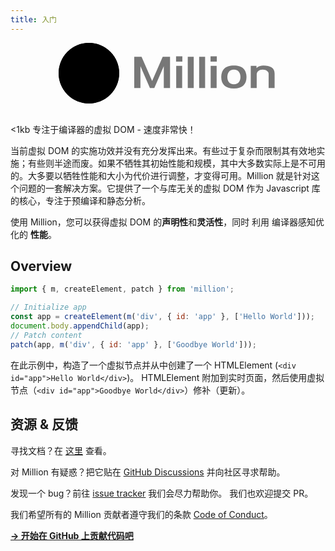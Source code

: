 ```yaml
---
title: 入门
---
```



<center>
  <svg width="350" height="97" viewBox="0 0 484 134" fill="none" xmlns="http://www.w3.org/2000/svg">
    <circle cx="67" cy="67" r="67" fill="black" />
    <circle cx="67" cy="67" r="67" fill="url(#paint0_radial)" fillOpacity="0.5" />
    <path
      fillRule="evenodd"
      clipRule="evenodd"
      d="M42.3728 105.947C46.7894 99.4669 55.7772 95.0309 66.1465 95.0309C76.5158 95.0309 85.5036 99.4669 89.9202 105.947C85.5036 112.426 76.5158 116.863 66.1465 116.863C55.7772 116.863 46.7894 112.426 42.3728 105.947Z"
      fill="url(#paint1_linear)"
    />
    <path
      d="M42.2126 57.8C46.6263 51.389 55.6084 47 65.9711 47C76.3338 47 85.3159 51.389 89.7296 57.8C85.3159 64.211 76.3338 68.6 65.9711 68.6C55.6084 68.6 46.6263 64.211 42.2126 57.8Z"
      fill="url(#paint2_linear)"
    />
    <path
      d="M66.4252 82.059C60.0036 88.4165 51.2941 91.9881 42.2126 91.9881C33.1311 91.9881 24.4216 88.4165 18 82.059L42.2126 57.8L66.4252 82.059Z"
      fill="url(#paint3_linear)"
    />
    <path
      d="M114 82.0709C107.578 88.4284 98.8689 92 89.7874 92C80.7059 92 71.9964 88.4284 65.5748 82.0709L89.7874 57.8L114 82.0709Z"
      fill="url(#paint4_linear)"
    />
    <path
      d="M206.9 84.2L230.3 30.7H246.5V100H232.7V51.3L211.7 100H202L181 51.3V100H167.3V30.7H183.5L206.9 84.2ZM260.148 100V50.9H273.348V100H260.148ZM259.848 41.5V29.6H273.748V41.5H259.848ZM298.927 30.7V100H285.727V30.7H298.927ZM324.122 30.7V100H310.922V30.7H324.122ZM336.417 100V50.9H349.617V100H336.417ZM336.117 41.5V29.6H350.017V41.5H336.117ZM387.796 50C392.596 50 396.763 50.6333 400.296 51.9C403.829 53.1 406.729 54.8333 408.996 57.1C411.263 59.3 412.929 61.9667 413.996 65.1C415.129 68.1667 415.696 71.6 415.696 75.4C415.696 83.6 413.363 89.9333 408.696 94.4C404.096 98.8 397.129 101 387.796 101C378.529 101 371.529 98.8 366.796 94.4C362.129 89.9333 359.796 83.6 359.796 75.4C359.796 71.6 360.329 68.1667 361.396 65.1C362.529 61.9667 364.229 59.3 366.496 57.1C368.829 54.8333 371.763 53.1 375.296 51.9C378.829 50.6333 382.996 50 387.796 50ZM387.796 59.2C385.196 59.2 382.963 59.6667 381.096 60.6C379.296 61.4667 377.796 62.6667 376.596 64.2C375.463 65.7333 374.629 67.5 374.096 69.5C373.563 71.4333 373.296 73.4333 373.296 75.5C373.296 77.5667 373.563 79.5667 374.096 81.5C374.629 83.4333 375.463 85.1333 376.596 86.6C377.796 88.0667 379.296 89.2667 381.096 90.2C382.963 91.0667 385.196 91.5 387.796 91.5C390.396 91.5 392.596 91.0667 394.396 90.2C396.263 89.2667 397.763 88.0667 398.896 86.6C400.096 85.1333 400.963 83.4333 401.496 81.5C402.029 79.5667 402.296 77.5667 402.296 75.5C402.296 73.4333 402.029 71.4333 401.496 69.5C400.963 67.5 400.096 65.7333 398.896 64.2C397.763 62.6667 396.263 61.4667 394.396 60.6C392.596 59.6667 390.396 59.2 387.796 59.2ZM437.773 50.9V55.7C439.639 53.6333 441.973 52.1667 444.773 51.3C447.639 50.3667 450.406 49.9 453.073 49.9C460.673 49.9 466.706 51.3333 471.173 54.2C475.639 57.0667 477.873 61.6667 477.873 68V100H464.673V68.6C464.673 67.1333 464.306 65.8333 463.573 64.7C462.906 63.5 461.973 62.5 460.773 61.7C459.573 60.9 458.173 60.3 456.573 59.9C454.973 59.4333 453.273 59.2 451.473 59.2C447.606 59.2 444.439 60.1333 441.973 62C439.506 63.8667 438.273 66.4667 438.273 69.8V100H425.073V50.9H437.773Z"
      fill="#777777"
    />
    <defs>
      <radialGradient
        id="paint0_radial"
        cx="0"
        cy="0"
        r="1"
        gradientUnits="userSpaceOnUse"
        gradientTransform="translate(67 67) rotate(90) scale(67)"
      >
        <stop stopColor="#7263EF" />
        <stop offset="1" stopColor="#AE35DD" />
      </radialGradient>
      <linearGradient
        id="paint1_linear"
        x1="66.1465"
        y1="95.0309"
        x2="66.1465"
        y2="116.863"
        gradientUnits="userSpaceOnUse"
      >
        <stop stopColor="#D0244E" />
        <stop offset="1" stopColor="#F44750" />
      </linearGradient>
      <linearGradient
        id="paint2_linear"
        x1="66"
        y1="47"
        x2="66"
        y2="92"
        gradientUnits="userSpaceOnUse"
      >
        <stop stopColor="#F7CB6A" />
        <stop offset="0.770833" stopColor="#F44750" />
        <stop offset="1" stopColor="#D0244E" />
      </linearGradient>
      <linearGradient
        id="paint3_linear"
        x1="66"
        y1="47"
        x2="66"
        y2="92"
        gradientUnits="userSpaceOnUse"
      >
        <stop stopColor="#F7CB6A" />
        <stop offset="0.770833" stopColor="#F44750" />
        <stop offset="1" stopColor="#D0244E" />
      </linearGradient>
      <linearGradient
        id="paint4_linear"
        x1="66"
        y1="47"
        x2="66"
        y2="92"
        gradientUnits="userSpaceOnUse"
      >
        <stop stopColor="#F7CB6A" />
        <stop offset="0.770833" stopColor="#F44750" />
        <stop offset="1" stopColor="#D0244E" />
      </linearGradient>
    </defs>
  </svg>
</center>

<br />

<div className="mr-auto max-w-full w-[880px] text-center px-4 mb-10">
  <p className="text-lg mb-2 text-gray-600 md:!text-2xl">
    &lt;1kb 专注于编译器的虚拟 DOM - 速度非常快！
  </p>
</div>

当前虚拟 DOM 的实施功效并没有充分发挥出来。有些过于复杂而限制其有效地实施；有些则半途而废。如果不牺牲其初始性能和规模，其中大多数实际上是不可用的。大多要以牺牲性能和大小为代价进行调整，才变得可用。Million 就是针对这个问题的一套解决方案。它提供了一个与库无关的虚拟 DOM 作为 Javascript 库的核心，专注于预编译和静态分析。

<Callout emoji="ℹ️">
  使用 Million，您可以获得虚拟 DOM 的<b>声明性</b>和<b>灵活性</b>，同时 利用 编译器感知优化的
  <b>性能</b>。
</Callout>

## Overview

```js
import { m, createElement, patch } from 'million';

// Initialize app
const app = createElement(m('div', { id: 'app' }, ['Hello World']));
document.body.appendChild(app);
// Patch content
patch(app, m('div', { id: 'app' }, ['Goodbye World']));
```

在此示例中，构造了一个虚拟节点并从中创建了一个 HTMLElement (`<div id="app">Hello World</div>`)。 HTMLElement 附加到实时页面，然后使用虚拟节点（`<div id="app">Goodbye World</div>`）修补（更新）。

## 资源 & 反馈

寻找文档？在 [这里](https://million.js.org) 查看。

对 Million 有疑惑？把它贴在 [GitHub Discussions](https://github.com/aidenybai/million/discussions) 并向社区寻求帮助。

发现一个 bug？前往 [issue tracker](https://github.com/aidenybai/million/issues) 我们会尽力帮助你。 我们也欢迎提交 PR。

我们希望所有的 Million 贡献者遵守我们的条款 [Code of Conduct](https://github.com/aidenybai/million/blob/main/.github/CODE_OF_CONDUCT.md)。

[**→ 开始在 GitHub 上贡献代码吧**](https://github.com/aidenybai/million/blob/main/.github/CONTRIBUTING.md)
